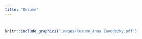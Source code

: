 ```yaml
---
title: "Resume"
---
```

#
#
#
```r
knitr::include_graphics("images/Resume_Anna Zavodszky.pdf")
```


